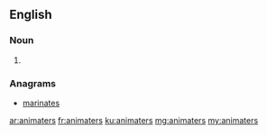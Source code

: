==English==

===Noun===
{{head|en|noun plural form}}

# {{plural of|animater|lang=en}}

===Anagrams===
* [[marinates#English|marinates]]

[[ar:animaters]]
[[fr:animaters]]
[[ku:animaters]]
[[mg:animaters]]
[[my:animaters]]